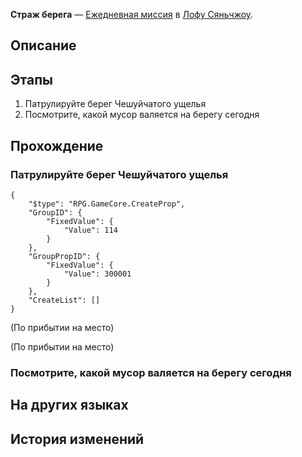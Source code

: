 {{Дополнить|Диалоги.}}
{{Миссия Инфобокс
|id              = 3020108
|Название        = 
|Изображение     = Миссия Освоения Страж берега.png
|Тип             = Ежедневная миссия
|События         = 
|Глава           = 
|Условия         = 
|Персонажи       = Голос джинна (вроде бы); Первопроходец
|СтартЛокация    = Чешуйчатое ущелье
|Мир             = Лофу Сяньчжоу
|Локации         = Чешуйчатое ущелье
|Предыдущая      = 
|Следующая       = 
|Награды         = Кредиты*5 000
}}
'''Страж берега''' — [[Ежедневная миссия]] в [[Лофу Сяньчжоу]].

==Описание==
{{Описание|<!--официальное описание из Перекрёстка судеб-->}}

==Этапы==
# Патрулируйте берег Чешуйчатого ущелья
# Посмотрите, какой мусор валяется на берегу сегодня

==Прохождение==
{{Дополнить}}


===Патрулируйте берег Чешуйчатого ущелья===
{{Описание миссии|локация=Чешуйчатое ущелье|После того, как Комиссия по алхимии вновь открылась, среди честных людей затесались преступники. Одних хранителей жемчуга недостаточно для патрулирования. Они пригласили храбрых добровольцев.<br />Хранительница жемчуга Юэюань надеется, что вы сможете помочь с патрулированием... Серьёзно, где вся охрана?}}
{{Диалог Начало}}
<pre>{
	"$type": "RPG.GameCore.CreateProp",
	"GroupID": {
		"FixedValue": {
			"Value": 114
		}
	},
	"GroupPropID": {
		"FixedValue": {
			"Value": 300001
		}
	},
	"CreateList": []
}</pre>
;(По прибытии на место)

;(По прибытии на место)
<!--Unknown TalkSentence: 302010601-->
<!--Unknown TalkSentence: 302010602-->
{{Диалог Конец}}

===Посмотрите, какой мусор валяется на берегу сегодня===
{{Диалог Начало}}

{{Диалог Конец}}

==На других языках==
{{На других языках
|en   = Guardian of the Shoreline
|zhs  = 海滩守护者
|zht  = 海灘守護者
|ja   = 砂浜の守護者
|ko   = 바닷가의 수호자
|es   = {{MC|ж=Guardiana|м=Guardián}} de la bahía
|fr   = Alerte à Xianzhou
|ru   = Страж берега
|th   = ผู้พิทักษ์ชายหาด
|vi   = Người Bảo Vệ Bãi Biển
|de   = Wächter des Strandes
|id   = Penjaga Pantai
|pt   = Guardião do Litoral
}}

==История изменений==
{{История изменений|2.7}}

